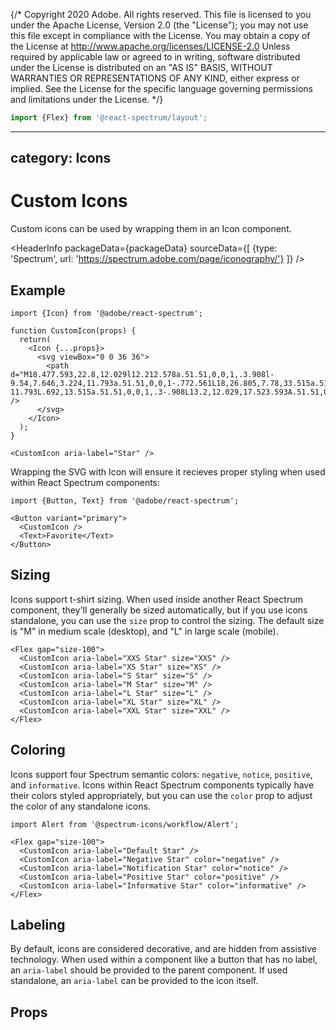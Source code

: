 {/* Copyright 2020 Adobe. All rights reserved.
This file is licensed to you under the Apache License, Version 2.0 (the "License");
you may not use this file except in compliance with the License. You may obtain a copy
of the License at http://www.apache.org/licenses/LICENSE-2.0
Unless required by applicable law or agreed to in writing, software distributed under
the License is distributed on an "AS IS" BASIS, WITHOUT WARRANTIES OR REPRESENTATIONS
OF ANY KIND, either express or implied. See the License for the specific language
governing permissions and limitations under the License. */}



```jsx import
import {Flex} from '@react-spectrum/layout';
```

---
category: Icons
---

# Custom Icons

Custom icons can be used by wrapping them in an Icon component.

<HeaderInfo
  packageData={packageData}
  sourceData={[
    {type: 'Spectrum', url: 'https://spectrum.adobe.com/page/iconography/'}
  ]} />

## Example

```tsx example export=true
import {Icon} from '@adobe/react-spectrum';

function CustomIcon(props) {
  return(
    <Icon {...props}>
      <svg viewBox="0 0 36 36">
        <path d="M18.477.593,22.8,12.029l12.212.578a.51.51,0,0,1,.3.908l-9.54,7.646,3.224,11.793a.51.51,0,0,1-.772.561L18,26.805,7.78,33.515a.51.51,0,0,1-.772-.561l3.224-11.793L.692,13.515a.51.51,0,0,1,.3-.908L13.2,12.029,17.523.593A.51.51,0,0,1,18.477.593Z" />
      </svg>
    </Icon>
  );
}

<CustomIcon aria-label="Star" />
```

Wrapping the SVG with Icon will ensure it recieves proper styling when used within React Spectrum components:

```tsx example
import {Button, Text} from '@adobe/react-spectrum';

<Button variant="primary">
  <CustomIcon />
  <Text>Favorite</Text>
</Button>
```

## Sizing

Icons support t-shirt sizing. When used inside another React Spectrum component, they'll generally be sized automatically,
but if you use icons standalone, you can use the `size` prop to control the sizing. The default size is "M" in medium scale
(desktop), and "L" in large scale (mobile).

```tsx example
<Flex gap="size-100">
  <CustomIcon aria-label="XXS Star" size="XXS" />
  <CustomIcon aria-label="XS Star" size="XS" />
  <CustomIcon aria-label="S Star" size="S" />
  <CustomIcon aria-label="M Star" size="M" />
  <CustomIcon aria-label="L Star" size="L" />
  <CustomIcon aria-label="XL Star" size="XL" />
  <CustomIcon aria-label="XXL Star" size="XXL" />
</Flex>
```

## Coloring

Icons support four Spectrum semantic colors: `negative`, `notice`, `positive`, and `informative`. Icons within React Spectrum components typically
have their colors styled appropriately, but you can use the `color` prop to adjust the color of any standalone icons.

```tsx example
import Alert from '@spectrum-icons/workflow/Alert';

<Flex gap="size-100">
  <CustomIcon aria-label="Default Star" />
  <CustomIcon aria-label="Negative Star" color="negative" />
  <CustomIcon aria-label="Notification Star" color="notice" />
  <CustomIcon aria-label="Positive Star" color="positive" />
  <CustomIcon aria-label="Informative Star" color="informative" />
</Flex>
```

## Labeling

By default, icons are considered decorative, and are hidden from assistive technology. When used within a component like a button
that has no label, an `aria-label` should be provided to the parent component. If used standalone, an `aria-label` can be provided
to the icon itself.

## Props

<PropTable component={docs.exports.Icon} links={docs.links} />
